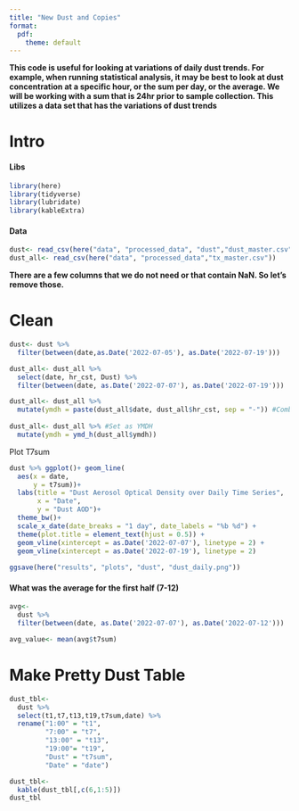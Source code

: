 ```yaml
---
title: "New Dust and Copies"
format:
  pdf:
    theme: default
---
```


**This code is useful for looking at variations of daily dust trends. For example, when running statistical analysis, it may be best to look at dust concentration at a specific hour, or the sum per day, or the average. We will be working with a sum that is 24hr prior to sample collection. This utilizes a data set that has the variations of dust trends**

# Intro

#### Libs

```r
library(here)
library(tidyverse)
library(lubridate)
library(kableExtra)
```

#### Data

```r
dust<- read_csv(here("data", "processed_data", "dust","dust_master.csv")) 
dust_all<- read_csv(here("data", "processed_data","tx_master.csv")) 
```

**There are a few columns that we do not need or that contain NaN. So let's remove those.**

# Clean

```r
dust<- dust %>%
  filter(between(date,as.Date('2022-07-05'), as.Date('2022-07-19')))

dust_all<- dust_all %>%
  select(date, hr_cst, Dust) %>%
  filter(between(date, as.Date('2022-07-07'), as.Date('2022-07-19'))) 

dust_all<- dust_all %>%
  mutate(ymdh = paste(dust_all$date, dust_all$hr_cst, sep = "-")) #Combines Hour and Date
  
dust_all<- dust_all %>% #Set as YMDH
  mutate(ymdh = ymd_h(dust_all$ymdh))
```

Plot T7sum

```r
dust %>% ggplot()+ geom_line(
  aes(x = date,
      y = t7sum))+
  labs(title = "Dust Aerosol Optical Density over Daily Time Series",
       x = "Date",
       y = "Dust AOD")+
  theme_bw()+
  scale_x_date(date_breaks = "1 day", date_labels = "%b %d") +
  theme(plot.title = element_text(hjust = 0.5)) +
  geom_vline(xintercept = as.Date('2022-07-07'), linetype = 2) +
  geom_vline(xintercept = as.Date('2022-07-19'), linetype = 2)
             
ggsave(here("results", "plots", "dust", "dust_daily.png"))
```

#### What was the average for the first half (7-12)

```r
avg<-
  dust %>%
  filter(between(date, as.Date('2022-07-07'), as.Date('2022-07-12')))

avg_value<- mean(avg$t7sum)
```

# Make Pretty Dust Table

```r
dust_tbl<-
  dust %>%
  select(t1,t7,t13,t19,t7sum,date) %>%
  rename("1:00" = "t1",
         "7:00" = "t7",
         "13:00" = "t13",
         "19:00"= "t19",
         "Dust" = "t7sum",
         "Date" = "date") 

dust_tbl<-
  kable(dust_tbl[,c(6,1:5)])
dust_tbl
```
